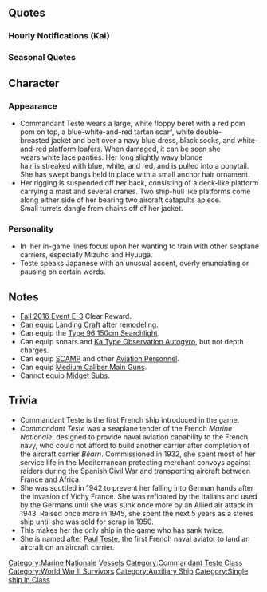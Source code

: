 {{ShipPageHeader}}

==Quotes==
{{ShipQuotes
|Introduction = Bonjour. Enchantée. Je m'appelle Commandant Teste. 提督、どうぞよろしくお願い致します。
|Introduction/En = Hello. Nice to meet you. I am Commandant Teste. Admiral, I will be in your care.

|Library = 自由・平等・博愛の国からまいりました、水上機母艦 Commandant Teste です。充実の搭載機数と水上機の補修も可能な本格的な水上機母艦として生まれました。巡洋艦並みの火力もいいでしょう？え、実戦での活躍ですか？ C' est la vie！
|Library/En = I'm seaplane tender Commandant Teste, coming from the country of liberty, equality and fraternity. I was born as a full-fledged seaplane tender capable of repairing the planes and improving the number of aboard machines. Is my cruiser-like firepower alright? Eh, any participation in actual battle? Such is life!

|Secretary 1 = Comment allez-vous ?
|Secretary 1/En = How do you do?

|Secretary 2 = Pardon, 提督？ワタシのクレーンが何か？
|Secretary 2/En = Pardon, Admiral? Are you curious about my crane?

|Secretary 3 = 提督！Qu'est-ce que vous faites ?
|Secretary 3/En = Admiral! What are you doing?

|Idle = この時間に、水上機の整備を進めておきましょう。あら、ヒューガ？えっ、これが…ズイウン？少し戴いても良いの？ Merci. 
|Idle/En = Now, let us commence the improvement of the seaplanes. Oh, Hyuuga? Oh, this is... Zuiun? Can I have this? Thanks. 

|Secretary Married =  Comment allez-vous ?  uh... そうですか…よかった。そうです、たまには、息抜きも大切な任務ですから。ワインをお持ちしましょう。待っててください。
|Secretary Married/En = How are you? Uh... Is that so? ... I'm glad. Yes, occasionally, relaxation is also an important mission. Let's have wine. Please wait.

|Wedding = Comment allez-vous ? えっ、これ…は…提督！Merci. Je vous aime.  
|Wedding/En = How are you? Eh, this is... Admiral! Thank you. I love you.

|Looking At Scores = お待ちください。ワタクシがお持ちしますね。
|Looking At Scores/En = Please wait. I'll bring it.

|Joining A Fleet = Commandant Teste, 抜錨いたします。Bonne chance.
|Joining A Fleet/En = Commandant Teste, setting sail. Good luck.

|Equipment 1 = Très bien. いい装備ですわ。
|Equipment 1/En = Very good. That's a wonderful equipment.

|Equipment 1/Kai = Très bien! 申し分ない装備です。
|Equipment 1/Kai/En = Very good! That's a satisfactory equipment.

|Equipment 2 = C'est bon ! 素敵。
|Equipment 2/En = That's good! Beautiful.

|Equipment 3 = Oui?
|Equipment 3/En = Yes?

|Supply = Merci.
|Supply/En = Thanks.

|Docking Minor = Excusez moi. 申し訳ありません。
|Docking Minor/En = Excuse me. I'm sorry about this.

|Docking Major = Merci beaucoup. 少し休ませて頂きます。心配していただいて、アリガトウゴザイマス。
|Docking Major/En = Thank you very much. I will take a rest.  I appreciate your concern.

|Docking Major/Kai = くっ、ワタクシとしたことが…。下がります。Merci beaucoup. 心配していただいて、ありがとうございます。
|Docking Major/Kai/En= Ugh, what's the matter with me...! I will retreat. Thank you very much for your concern.

|Docking Complete = 
|Docking Complete/En = 

|Construction =新しい navire 完成したようです。 
|Construction/En =A new ship seems to have been completed. 

|Returning From Sortie = Flotte 港に戻ります。 C'était un bon travail.
|Returning From Sortie/En = The fleet has returned to the port. It was a good job.

|Starting A Sortie = Flotte 出撃します。皆さん、私に続いてください。
|Starting A Sortie/En = The fleet will sortie. Everyone, please follow me.

|Battle Start = 敵艦隊を発見いたしました。皆さん、ご用意はいかがですか？
|Battle Start/En = Enemy fleet sighted. Everyone, are you prepared?

|Air Battle = Feu ! 逃しはしません！
|Air Battle/En = Fire! Don't let them escape!

|Attack = いきます, Feu !
|Attack/En = Begin, Fire!

|Attack/Kai = Oui, 行きましょう。攻撃隊、発艦始め！
|Attack/Kai/En = Yes, let’s go. Attack squadron, begin launch!

|Night Battle = En avant toute ! 皆さん、増速してください。
|Night Battle/En = Advanced forward! Everyone, please come together and fight as one.

|Night Attack = 
|Night Attack/En = 

|MVP = え？わたくしが、la meilleure なのですか？うれしいです。Merci beaucoup.
|MVP/En = Eh, Am I the best? I'm happy. Thank you very much. 

|Minor Damage 1 = Aaah!
|Minor Damage 1/En = Aaah!

|Minor Damage 2 = いっ、いやだ…もう…
|Minor Damage 2/En = N-no... no more...

|Major Damage = あっ…まだ私沈みません…。でも…もう…撃たないで。
|Major Damage/En = Ah... I won't sink yet. But... please... do not shoot me anymore.
|Major Damage/Note = 

|Sunk = 冷たい…冷たいです…提督… Adieu。
|Sunk/En = Cold... so cold... Admiral...  Farewell.
}}
===Hourly Notifications (Kai)===
{{Shiphourly
|00JP = 午前零時を回りました。本日は、ワタクシが、実務を担当させていただきますわ。
|00EN =It is now midnight. Today I will be in charge of practical work. 
|00Note = 
|01JP = 午前一時となりました。本当はもうベッドでお休みしないといけない時間ですね。
|01EN = It is now 1AM. This really is the time when someone should hit the bed.
|01Note = 
|02JP = 午前二時となりました。少しだけでもお休みになったらいかがでしょう。明日がきつくなりますから。
|02EN = It is now 2AM. How about you go for a quick rest, or tomorrow is going to be tough for you.
|02Note = 
|03JP = 午前三時となりました。はい、ワタクシが起きています。お休みになってください。Bonne nuit.
|03EN = It is now 3AM. Yes. I will stay awake, so you go ahead and sleep. Good night.
|03Note = 
|04JP = 午前四時となりました。もうすぐ朝ですね。夜明け前の時間、嫌いではありません。
|04EN = It is now 4AM. It's going to be morning. I don't particularly mind the moment before sunrise.
|04Note =A reference to Operation Lila and
the scuttling of the French fleet in
Toulon ? (happened 27 November
1942 between 4 AM and 7 AM) 
|05JP = 午前五時となりました。提督、そろそろ艦隊の皆さんも起こしてさしあげないと。いいですか？
|05EN = It is now 5AM. Admiral, I'm going to wake up everyone on the fleet soon. Is it okay?
|05Note = 
|06JP = Oui ! 午前六時となりました。艦隊の皆さん、起きてください、朝です！ Bonjour.
|06EN = Right! It is now 6AM. To all fleet, please wake up! It's morning. Good day.
|06Note = 
|07JP = 午前七時となりました。焼きたての croissant と café です。ワインの方が良かったかしら。Bon appétit !
|07EN =  It is now 7AM. I made you a baked croissant and coffee. Or maybe you'd prefer a wine. Bon Appetit!
|07Note = 
|08JP = さあ、今朝の艦隊運用を始めましょう！まず、遠征艦隊の確認から？それとも、艦隊演習からかしら。
|08EN = Very well, Let's begin our morning fleet activity. Would you like to start with fleet expeditions or fleet training?
|08Note = 
|09JP = 午前九時となりました。提督、ワインでもお飲みになりますか？お仕事の邪魔になりますか？
|09EN = It is now 9AM. Admiral, would you like to drink some wine. Or would that be in the way of your work?
|09Note = 
|10JP = 午前十時となりました。提督？はい、ワインをこちらに。赤にしました。Bon appétit.
|10EN = It is now 10AM. Admiral, Here is your wine. I've prepared red for you. Bon appetit.
|10Note = 
|11JP = 午前十一時となりました。お昼はどうされますか？ワタクシ、ご用意いたしましょうか。
|11EN = It is now 11AM. What is your plan for lunch, would you like me to prepare one?
|11Note = 
|12JP = 正午です。Non ? Ma-mi-ya ? …マミヤ？ Cafétéria でしょうか。
|12EN = It is noon. No? Ma-mi-ya? Mamiya? Is that a cafeteria?
|12Note = 
|13JP = 午後一時となりました。C'est bon ! 美味しかった。ごちそうさまでした。
|13EN = It is now 1PM. 'tis good! That was delicious. Thank you for the food.
|13Note = 
|14JP = 午後二時に…あら、ミズホ。Ça va ? そう、よかった。ワタシも元気いっぱいです。
|14EN = It is now 2... Oh, Mizuho. How are you? I see, good to know. I am full of energy too.
|14Note = 
|15JP = 午後三時となりました。uh... ミズホ、ですか？ええ、良いお友達です。この艦隊は、素敵な方が多くって、うれしいです。
|15EN = It is now 3PM. Oh, Mizuho? Yes, she's a good friend. I've met so many wonderful people in this fleet. It makes me happy.
|15Note = 
|16JP = 午後四時となりました。そうですね。ワタクシの故郷の戦艦も、素晴らしい方が揃っています。今度ご紹介いたしますね。
|16EN = It is now 4PM exactly. My hometown has many amazing battleships as well. I'll introduce you to them next time.
|16Note =Hint for a future implementation of
the Dunkerque class ?
(Commandant Teste was with both
the Dunkerque and the Strasbourg
at Mers el Kébir and Toulon)
 
Also refering to Richelieu
|17JP = 午後五時となりました。提督、見て。海があんなに…。Oui, 綺麗ですね。
|17EN = It is now 5PM. Admiral, look at the sea... Yes, it's beautiful.
|17Note = 
|18JP = 午後六時となりました。今晩は、ワタクシが腕を振るっても良いかしら。少しだけ待っていてくださいね。
|18EN = It is now 6PM. Would you like me to put my hands to work for dinner? Please wait for it.
|18Note = 
|19JP = 午後七時となりました。 Excusez moi. 今仕込みをしていて…もう少し待っていてくださいね。もう少しです。
|19EN = It is now 7PM. Excuse me, I am preparing dinner. Please wait a bit longer. It's almost done.
|19Note = 
|20JP = 午後八時となりました。De la cuisine française ! どうぞ召し上がれ。Bon appétit !
|20EN = It is now 8PM. This is French cuisine. Please have yourself. Bon appetit!
|20Note = 
|21JP = 午後九時となりました。提督、Voulez vous du vin ?
|21EN = It is now 9PM. Admiral, would you like some wine?
|21Note = 
|22JP = 午後十時となりました。たくさん召し上がっていただけて、ワタクシ、うれしいです。Merci !
|22EN = It is now 10PM. I am happy that you have your stomach filled. Thank you!
|22Note = 
|23JP = 午後十一時となりました。本日も、大変お疲れ様でした。明日も頑張りましょう。Bonne soirée.
|23EN = It is now 11PM. Thank you so much for today. Let's do our best for tomorrow as well. Have a good evening.
|23Note = 
}}

===Seasonal Quotes===
{{ShipSeasonalQuotes}}

==Character==
===Appearance===
* Commandant Teste wears a large, white floppy beret with a red pom pom on top, a blue-white-and-red tartan scarf, white double-breasted jacket and belt over a navy blue dress, black socks, and white-and-red platform loafers. When damaged, it can be seen she wears white lace panties. Her long slightly wavy blonde hair is streaked with blue, white, and red, and is pulled into a ponytail. She has swept bangs held in place with a small anchor hair ornament.
* Her rigging is suspended off her back, consisting of a deck-like platform carrying a mast and several cranes. Two ship-hull like platforms come along either side of her bearing two aircraft catapults apiece. Small turrets dangle from chains off of her jacket.

===Personality===
* In  her in-game lines focus upon her wanting to train with other seaplane carriers, especially Mizuho and Hyuuga.
* Teste speaks Japanese with an unusual accent, overly enunciating or pausing on certain words. 

==Notes==
*[[Fall 2016 Event/E-3|Fall 2016 Event E-3]] Clear Reward.
*Can equip [[:Category:Landing_Craft|Landing Craft]] after remodeling.
*Can equip the [[Type 96 150cm Searchlight]].
*Can equip sonars and [[Ka Type Observation Autogyro]], but not depth charges.
*Can equip [[SCAMP]] and other [[:Category:Aviation_Personnel|Aviation Personnel]].
*Can equip [[List_of_Main_Guns_by_stats#Medium_Guns|Medium Caliber Main Guns]].
*Cannot equip [[Kouhyouteki|Midget Subs]].

==Trivia==
*Commandant Teste is the first French ship introduced in the game.
*''Commandant Teste'' was a seaplane tender of the French ''Marine Nationale'', designed to provide naval aviation capability to the French navy, who could not afford to build another carrier after completion of the aircraft carrier ''Béarn''. Commissioned in 1932, she spent most of her service life in the Mediterranean protecting merchant convoys against raiders during the Spanish Civil War and transporting aircraft between France and Africa.
*She was scuttled in 1942 to prevent her falling into German hands after the invasion of Vichy France. She was refloated by the Italians and used by the Germans until she was sunk once more by an Allied air attack in 1943. Raised once more in 1945, she spent the next 5 years as a stores ship until she was sold for scrap in 1950.
*This makes her the only ship in the game who has sank twice.
*She is named after [https://en.wikipedia.org/wiki/Paul_Teste Paul Teste], the first French naval aviator to land an aircraft on an aircraft carrier.

{{ShipPageFooter}}
[[Category:Marine Nationale Vessels]]
[[Category:Commandant Teste Class]]
[[Category:World War II Survivors]]
[[Category:Auxiliary Ship]]
[[Category:Single ship in Class]]
